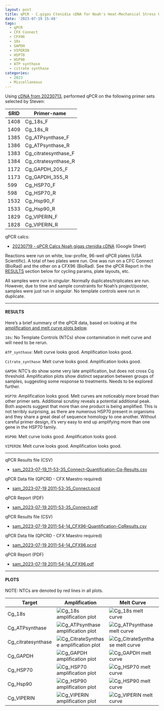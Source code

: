 ```yaml
---
layout: post
title: qPCR - C.gigas Ctenidia cDNA for Noah's Heat-Mechanical Stress Project
date: '2023-07-19 15:40'
tags: 
  - qPCR
  - CFX Connect
  - CFX96
  - 18s
  - GAPDH
  - VIPERIN
  - HSP70
  - HSP90
  - ATP synthase
  - citrate synthase
categories: 
  - 2023
  - Miscellaneous
---
```

Using [cDNA from 20230713](https://robertslab.github.io/sams-notebook/2023/07/13/Reverse-Transcription-C.gigas-RNA-from-Noah's-Heat-Mechanical-Stress-Project.html), performed qPCR on the following primer sets selected by Steven:

| SRID | Primer-name          |
|------|----------------------|
| 1408 | Cg_18s_F             |
| 1409 | Cg_18s_R             |
| 1385 | Cg_ATPsynthase_F     |
| 1386 | Cg_ATPsynthase_R     |
| 1383 | Cg_citratesynthase_F |
| 1384 | Cg_citratesynthase_R |
| 1172 | Cg_GAPDH_205_F       |
| 1173 | Cg_GAPDH_355_R       |
| 599  | Cg_HSP70_F           |
| 598  | Cg_HSP70_R           |
| 1532 | Cg_Hsp90_F           |
| 1533 | Cg_Hsp90_R           |
| 1829 | Cg_VIPERIN_F         |
| 1828 | Cg_VIPERIN_R         |

qPCR calcs:

- [20230719 - qPCR Calcs Noah gigas ctenidia cDNA](https://docs.google.com/spreadsheets/d/1DXVSlQtKJsmwNEUbx-IOEdoOFy8FwFqmw8n7LW3pqgw/edit#gid=0) (Google Sheet)

Reactions were run on white, low-profile, 96-well qPCR plates (USA Scientific). A total of two plates were run. One was run on a CFC Connect (BioRad) and the other on a CFX96 (BioRad). See the qPCR Report in the [RESULTS](#results) section below for cycling params, plate layouts, etc.

All samples were run in _singular_. Normally duplicates/triplicates are run. However, due to time and sample constraints for Noah's project/poster, samples were just run in _singular_. No template controls were run in duplicate. 


---

#### RESULTS

Here's a brief summary of the qPCR data, based on looking at the [amplification and melt curve plots below](#plots).

`18s`: No Template Controls (NTCs) show contamination in melt curve and will need to be rerun.

`ATP_synthase`: Melt curve looks good. Amplification looks good.

`Citrate_synthase`: Melt curve looks good. Amplification looks good.

`GAPDH`: NTC's do show some very late amplification, but does not cross Cq threshold. Amplification plots show distinct separation between groups of samples, suggesting some response to treatments. Needs to be explored further.

`HSP70`: Amplification looks good. Melt curves are noticeably more broad than other primer sets. Additional scrutiny reveals a potential additional peak. Both aspects suggest that more than one product is being amplified. This is not terribly surprising, as there are numerous HSP70 present in organisms and they share a great deal of sequence homology to one another. Without careful primer design, it's very easy to end up amplifying more than one gene in the HSP70 family.

`HSP90`: Melt curve looks good. Amplification looks good.

`VIPERIN`: Melt curve looks good. Amplification looks good.

---

qPCR Results file (CSV)

- [sam_2023-07-19_11-53-35_Connect-Quantification-Cq-Results.csv](https://owl.fish.washington.edu/Athaliana/qPCR_data/sam_2023-07-19_11-53-35_Connect-Quantification-Cq-Results.csv)

qPCR Data file (QPCRD - CFX Maestro required)

- [sam_2023-07-19 2011-53-35_Connect.pcrd](https://owl.fish.washington.edu/scaphapoda/qPCR_data/cfx_connect_data/sam_2023-07-19%2011-53-35_Connect.pcrd)

qPCR Report (PDF)

- [sam_2023-07-19 2011-53-35_Connect.pdf](https://owl.fish.washington.edu/scaphapoda/qPCR_data/cfx_connect_data/sam_2023-07-19%2011-53-35_Connect.pdf)

qPCR Results file (CSV)

- [sam_2023-07-19 2011-54-14_CFX96-Quantification-CqResults.csv](https://owl.fish.washington.edu/Athaliana/qPCR_data/sam_2023-07-19%2011-54-14_CFX96-Quantification-CqResults.csv)

qPCR Data file (QPCRD - CFX Maestro required)

- [sam_2023-07-19 2011-54-14_CFX96.pcrd](https://owl.fish.washington.edu/scaphapoda/qPCR_data/cfx_connect_data/sam_2023-07-19%2011-54-14_CFX96.pcrd)

qPCR Report (PDF)

- [sam_2023-07-19 2011-54-14_CFX96.pdf](https://owl.fish.washington.edu/scaphapoda/qPCR_data/cfx_connect_data/sam_2023-07-19%2011-54-14_CFX96.pdf)

---

#### PLOTS

NOTE: NTCs are denoted by red lines in all plots.

| Target             | Amplification                                                                                                                                                  | Melt Curve                                                                                                                                              |
|--------------------|----------------------------------------------------------------------------------------------------------------------------------------------------------------|---------------------------------------------------------------------------------------------------------------------------------------------------------|
| Cg_18s             | ![Cg_18s amplification plot](https://owl.fish.washington.edu/Athaliana/qPCR_data/sam_2023-07-19%2011-53-35_Connect-Cg_18s-amp-plots.png)                         | ![Cg_18s melt curve](https://owl.fish.washington.edu/Athaliana/qPCR_data/sam_2023-07-19%2011-53-35_Connect-Cg_18s-melt-plots.png)                         |
| Cg_ATPsynthase     | ![Cg_ATPsynthase amplification plot](https://owl.fish.washington.edu/Athaliana/qPCR_data/sam_2023-07-19%2011-53-35_Connect-Cg_ATPsynthase-amp-plots.png)         | ![Cg_ATPsynthase melt curve](https://owl.fish.washington.edu/Athaliana/qPCR_data/sam_2023-07-19%2011-53-35_Connect-Cg_ATPsynthase-melt-plots.png)         |
| Cg_citratesynthase | ![Cg_CitrateSynthase amplification plot](https://owl.fish.washington.edu/Athaliana/qPCR_data/sam_2023-07-19%2011-53-35_Connect-Cg_CitrateSynthase-amp-plots.png) | ![Cg_CitrateSynthase melt curve](https://owl.fish.washington.edu/Athaliana/qPCR_data/sam_2023-07-19%2011-53-35_Connect-Cg_CitrateSynthase-melt-plots.png) |
| Cg_GAPDH           | ![Cg_GAPDH amplification plot](https://owl.fish.washington.edu/Athaliana/qPCR_data/sam_2023-07-19%2011-53-35_Connect-Cg_GAPDH-amp-plots.png)                     | ![Cg_GAPDH melt curve](https://owl.fish.washington.edu/Athaliana/qPCR_data/sam_2023-07-19%2011-53-35_Connect-Cg_GAPDH-melt-plots.png)                     |
| Cg_HSP70           | ![Cg_HSP70 amplification plot](https://owl.fish.washington.edu/Athaliana/qPCR_data/sam_2023-07-19%2011-54-14_CFX96-Cg_HSP70-amp-plots.png)                       | ![Cg_HSP70 melt curve](https://owl.fish.washington.edu/Athaliana/qPCR_data/sam_2023-07-19%2011-54-14_CFX96-Cg_HSP70-melt-plots.png)                       |
| Cg_Hsp90           | ![Cg_HSP90 amplification plot](https://owl.fish.washington.edu/Athaliana/qPCR_data/sam_2023-07-19%2011-54-14_CFX96-Cg_HSP90-amp-plots.png)                       | ![Cg_HSP90 melt curve](https://owl.fish.washington.edu/Athaliana/qPCR_data/sam_2023-07-19%2011-54-14_CFX96-Cg_HSP90-melt-plots.png)                       |
| Cg_VIPERIN         | ![Cg_VIPERIN amplification plot](https://owl.fish.washington.edu/Athaliana/qPCR_data/sam_2023-07-19%2011-54-14_CFX96-Cg_VIPERIN-amp-plots.png)                   | ![Cg_VIPERIN melt curve](https://owl.fish.washington.edu/Athaliana/qPCR_data/sam_2023-07-19%2011-54-14_CFX96-Cg_VIPERIN-melt-plots.png)                   |